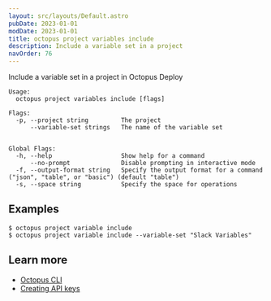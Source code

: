 ```yaml
---
layout: src/layouts/Default.astro
pubDate: 2023-01-01
modDate: 2023-01-01
title: octopus project variables include
description: Include a variable set in a project
navOrder: 76
---
```


Include a variable set in a project in Octopus Deploy

```
Usage:
  octopus project variables include [flags]

Flags:
  -p, --project string         The project
      --variable-set strings   The name of the variable set


Global Flags:
  -h, --help                   Show help for a command
      --no-prompt              Disable prompting in interactive mode
  -f, --output-format string   Specify the output format for a command ("json", "table", or "basic") (default "table")
  -s, --space string           Specify the space for operations
```

## Examples

<SamplesInstance />

```
$ octopus project variable include
$ octopus project variable include --variable-set "Slack Variables"
```

## Learn more

- [Octopus CLI](/docs/octopus-rest-api/cli)
- [Creating API keys](/docs/octopus-rest-api/how-to-create-an-api-key)